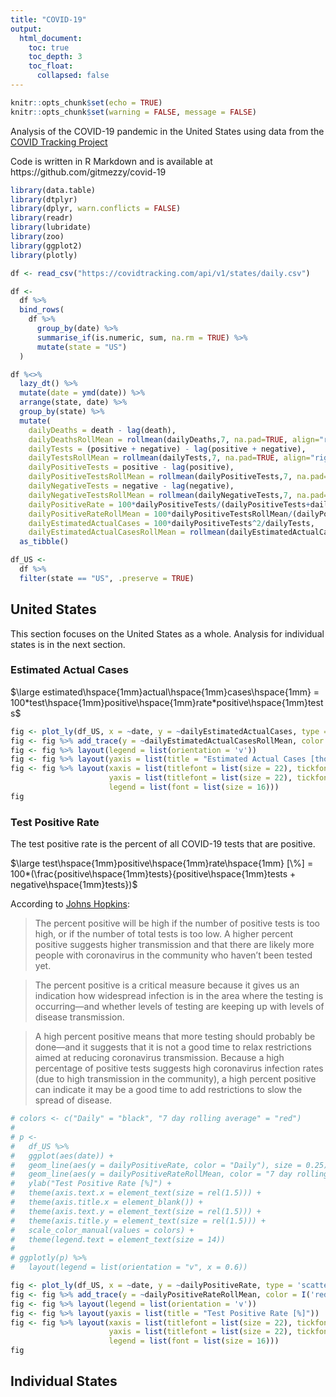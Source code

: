 ```yaml
---
title: "COVID-19"
output:
  html_document:
    toc: true
    toc_depth: 3
    toc_float:
      collapsed: false
---
```


<style type="text/css">
.main-container {
  max-width: 1800px;
  margin-left: auto;
  margin-right: auto;
}
</style>

```r
knitr::opts_chunk$set(echo = TRUE)
knitr::opts_chunk$set(warning = FALSE, message = FALSE) 
```

Analysis of the COVID-19 pandemic in the United States using data from the [COVID Tracking Project](https://covidtracking.com/)

Code is written in R Markdown and is available at https://github.com/gitmezzy/covid-19

```r
library(data.table)
library(dtplyr)
library(dplyr, warn.conflicts = FALSE)
library(readr)
library(lubridate)
library(zoo)
library(ggplot2)
library(plotly)

df <- read_csv("https://covidtracking.com/api/v1/states/daily.csv")

df <-
  df %>%
  bind_rows(
    df %>%
      group_by(date) %>%
      summarise_if(is.numeric, sum, na.rm = TRUE) %>%
      mutate(state = "US")
  )

df %<>%
  lazy_dt() %>%
  mutate(date = ymd(date)) %>%
  arrange(state, date) %>%
  group_by(state) %>%
  mutate(
    dailyDeaths = death - lag(death),
    dailyDeathsRollMean = rollmean(dailyDeaths,7, na.pad=TRUE, align="right"),
    dailyTests = (positive + negative) - lag(positive + negative),
    dailyTestsRollMean = rollmean(dailyTests,7, na.pad=TRUE, align="right"),
    dailyPositiveTests = positive - lag(positive),
    dailyPositiveTestsRollMean = rollmean(dailyPositiveTests,7, na.pad=TRUE, align="right"),
    dailyNegativeTests = negative - lag(negative),
    dailyNegativeTestsRollMean = rollmean(dailyNegativeTests,7, na.pad=TRUE, align="right"),
    dailyPositiveRate = 100*dailyPositiveTests/(dailyPositiveTests+dailyNegativeTests),
    dailyPositiveRateRollMean = 100*dailyPositiveTestsRollMean/(dailyPositiveTestsRollMean+dailyNegativeTestsRollMean),
    dailyEstimatedActualCases = 100*dailyPositiveTests^2/dailyTests,
    dailyEstimatedActualCasesRollMean = rollmean(dailyEstimatedActualCases,7, na.pad=TRUE, align="right")) %>%
  as_tibble()

df_US <-
  df %>%
  filter(state == "US", .preserve = TRUE)
```

## United States
This section focuses on the United States as a whole. Analysis for individual states is in the next section.

### Estimated Actual Cases

$\large estimated\hspace{1mm}actual\hspace{1mm}cases\hspace{1mm} = 100*test\hspace{1mm}positive\hspace{1mm}rate*positive\hspace{1mm}tests$

```r
fig <- plot_ly(df_US, x = ~date, y = ~dailyEstimatedActualCases, type = 'scatter', mode = 'lines', color = I('gray'), name = 'Daily', width=1000)
fig <- fig %>% add_trace(y = ~dailyEstimatedActualCasesRollMean, color = I('red'), name = '7 day rolling average')
fig <- fig %>% layout(legend = list(orientation = 'v'))
fig <- fig %>% layout(yaxis = list(title = "Estimated Actual Cases [thousands]"))
fig <- fig %>% layout(xaxis = list(titlefont = list(size = 22), tickfont = list(size = 16)),
                      yaxis = list(titlefont = list(size = 22), tickfont = list(size = 16)),
                      legend = list(font = list(size = 16)))
fig
```

### Test Positive Rate
The test positive rate is the percent of all COVID-19 tests that are positive.

$\large test\hspace{1mm}positive\hspace{1mm}rate\hspace{1mm} [\%] = 100*(\frac{positive\hspace{1mm}tests}{positive\hspace{1mm}tests + negative\hspace{1mm}tests})$

According to [Johns Hopkins](https://www.jhsph.edu/covid-19/articles/covid-19-testing-understanding-the-percent-positive.html):

>
The percent positive will be high if the number of positive tests is too high, or if the number of total tests is too low. A higher percent positive suggests higher transmission and that there are likely more people with coronavirus in the community who haven’t been tested yet.

>
The percent positive is a critical measure because it gives us an indication how widespread infection is in the area where the testing is occurring—and whether levels of testing are keeping up with levels of disease transmission.

>
A high percent positive means that more testing should probably be done—and it suggests that it is not a good time to relax restrictions aimed at reducing coronavirus transmission. Because a high percentage of positive tests suggests high coronavirus infection rates (due to high transmission in the community), a high percent positive can indicate it may be a good time to add restrictions to slow the spread of disease.

```r
# colors <- c("Daily" = "black", "7 day rolling average" = "red")
# 
# p <-
#   df_US %>%
#   ggplot(aes(date)) + 
#   geom_line(aes(y = dailyPositiveRate, color = "Daily"), size = 0.25) + 
#   geom_line(aes(y = dailyPositiveRateRollMean, color = "7 day rolling average"), size = 1) +
#   ylab("Test Positive Rate [%]") +
#   theme(axis.text.x = element_text(size = rel(1.5))) +
#   theme(axis.title.x = element_blank()) +
#   theme(axis.text.y = element_text(size = rel(1.5))) +
#   theme(axis.title.y = element_text(size = rel(1.5))) +
#   scale_color_manual(values = colors) +
#   theme(legend.text = element_text(size = 14))
# 
# ggplotly(p) %>%
#   layout(legend = list(orientation = "v", x = 0.6))

fig <- plot_ly(df_US, x = ~date, y = ~dailyPositiveRate, type = 'scatter', mode = 'lines', color = I('gray'), name = 'Daily', width=1000)
fig <- fig %>% add_trace(y = ~dailyPositiveRateRollMean, color = I('red'), name = '7 day rolling average')
fig <- fig %>% layout(legend = list(orientation = 'v'))
fig <- fig %>% layout(yaxis = list(title = "Test Positive Rate [%]"))
fig <- fig %>% layout(xaxis = list(titlefont = list(size = 22), tickfont = list(size = 16)),
                      yaxis = list(titlefont = list(size = 22), tickfont = list(size = 16)),
                      legend = list(font = list(size = 16)))
fig

```

## Individual States